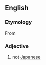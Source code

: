 ==English==
{{rfd|en|looks SOP}}

===Etymology===
From {{prefix|en|non|Japanese}}

===Adjective===
{{en-adj|-}}

# not [[Japanese]]